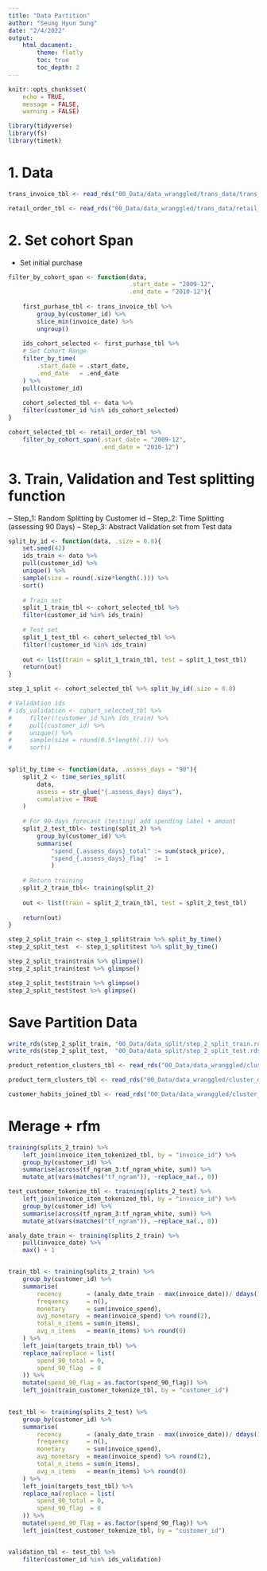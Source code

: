 ```yaml
---
title: "Data Partition"
author: "Seung Hyun Sung"
date: "2/4/2022"
output: 
    html_document:
        theme: flatly
        toc: true
        toc_depth: 2
---
```


```r
knitr::opts_chunk$set(
    echo = TRUE,
    message = FALSE,
    warning = FALSE)
```


```r
library(tidyverse)
library(fs)
library(timetk)
```


# 1. Data 
```r
trans_invoice_tbl <- read_rds("00_Data/data_wranggled/trans_data/trans_invoice_tbl.rds")

retail_order_tbl <- read_rds("00_Data/data_wranggled/trans_data/retail_order_tbl.rds")
```



# 2. Set cohort Span 
- Set initial purchase 
```r

filter_by_cohort_span <- function(data, 
                                  .start_date = "2009-12",
                                  .end_date = "2010-12"){
    
    first_purhase_tbl <- trans_invoice_tbl %>% 
        group_by(customer_id) %>% 
        slice_min(invoice_date) %>% 
        ungroup()
    
    ids_cohort_selected <- first_purhase_tbl %>% 
    # Set Cohort Range
    filter_by_time(
        .start_date = .start_date,
        .end_date   = .end_date
    ) %>% 
    pull(customer_id) 
    
    cohort_selected_tbl <- data %>% 
    filter(customer_id %in% ids_cohort_selected)
}

cohort_selected_tbl <- retail_order_tbl %>%
    filter_by_cohort_span(.start_date = "2009-12",
                          .end_date = "2010-12")
```


# 3. Train, Validation and Test splitting function
-- Step_1: Random Splitting by Customer id 
-- Step_2: Time Splitting (assessing 90 Days)
-- Step_3: Abstract Validation set from Test data

```r

split_by_id <- function(data, .size = 0.8){
    set.seed(42)
    ids_train <- data %>% 
    pull(customer_id) %>% 
    unique() %>% 
    sample(size = round(.size*length(.))) %>% 
    sort()
    
    # Train set 
    split_1_train_tbl <- cohort_selected_tbl %>% 
    filter(customer_id %in% ids_train)
    
    # Test set 
    split_1_test_tbl <- cohort_selected_tbl %>% 
    filter(!customer_id %in% ids_train) 
    
    out <- list(train = split_1_train_tbl, test = split_1_test_tbl)
    return(out)
}

step_1_split <- cohort_selected_tbl %>% split_by_id(.size = 0.8)

# Validation ids 
# ids_validation <- cohort_selected_tbl %>% 
#     filter(!customer_id %in% ids_train) %>% 
#     pull(customer_id) %>% 
#     unique() %>% 
#     sample(size = round(0.5*length(.))) %>% 
#     sort()
    


```



```r

split_by_time <- function(data, .assess_days = "90"){
    split_2 <- time_series_split(
        data,
        assess = str_glue("{.assess_days} days"),
        cumulative = TRUE
    ) 
    
    # For 90-days forecast (testing) add spending label + amount 
    split_2_test_tbl<- testing(split_2) %>% 
        group_by(customer_id) %>% 
        summarise(
            "spend_{.assess_days}_total" := sum(stock_price),
            "spend_{.assess_days}_flag"  := 1
            ) 
    
    # Return training 
    split_2_train_tbl<- training(split_2) 
    
    out <- list(train = split_2_train_tbl, test = split_2_test_tbl)
    
    return(out)
}

step_2_split_train <- step_1_split$train %>% split_by_time()
step_2_split_test  <- step_1_split$test %>% split_by_time()

```


```r
step_2_split_train$train %>% glimpse()
step_2_split_train$test %>% glimpse()

step_2_split_test$train %>% glimpse()
step_2_split_test$test %>% glimpse()
```

# Save Partition Data 

```r
write_rds(step_2_split_train, "00_Data/data_split/step_2_split_train.rds")
write_rds(step_2_split_test,  "00_Data/data_split/step_2_split_test.rds")
```


```r
product_retention_clusters_tbl <- read_rds("00_Data/data_wranggled/cluster_data/product_retention_clusters_tbl.rds")

product_term_clusters_tbl <- read_rds("00_Data/data_wranggled/cluster_data/product_term_clusters_tbl.rds")

customer_habits_joined_tbl <- read_rds("00_Data/data_wranggled/cluster_data/customer_habits_joined_tbl.rds")
```


# Merage + rfm 
```r
training(splits_2_train) %>% 
    left_join(invoice_item_tokenized_tbl, by = "invoice_id") %>% 
    group_by(customer_id) %>% 
    summarise(across(tf_ngram_3:tf_ngram_white, sum)) %>% 
    mutate_at(vars(matches("tf_ngram")), ~replace_na(., 0))

test_customer_tokenize_tbl <- training(splits_2_test) %>% 
    left_join(invoice_item_tokenized_tbl, by = "invoice_id") %>% 
    group_by(customer_id) %>% 
    summarise(across(tf_ngram_3:tf_ngram_white, sum)) %>% 
    mutate_at(vars(matches("tf_ngram")), ~replace_na(., 0))

analy_date_train <- training(splits_2_train) %>% 
    pull(invoice_date) %>% 
    max() + 1


train_tbl <- training(splits_2_train) %>% 
    group_by(customer_id) %>% 
    summarise(
        recency       = (analy_date_train - max(invoice_date))/ ddays(1),
        frequency     = n(),
        monetary      = sum(invoice_spend),
        avg_monetary  = mean(invoice_spend) %>% round(2),
        total_n_items = sum(n_items),
        avg_n_items   = mean(n_items) %>% round(0)
    ) %>% 
    left_join(targets_train_tbl) %>% 
    replace_na(replace = list(
        spend_90_total = 0,
        spend_90_flag  = 0
    )) %>% 
    mutate(spend_90_flag = as.factor(spend_90_flag)) %>% 
    left_join(train_customer_tokenize_tbl, by = "customer_id") 
    

test_tbl <- training(splits_2_test) %>% 
    group_by(customer_id) %>% 
    summarise(
        recency       = (analy_date_train - max(invoice_date))/ ddays(1),
        frequency     = n(),
        monetary      = sum(invoice_spend),
        avg_monetary  = mean(invoice_spend) %>% round(2),
        total_n_items = sum(n_items),
        avg_n_items   = mean(n_items) %>% round(0)
    ) %>% 
    left_join(targets_test_tbl) %>% 
    replace_na(replace = list(
        spend_90_total = 0,
        spend_90_flag  = 0
    )) %>% 
    mutate(spend_90_flag = as.factor(spend_90_flag)) %>% 
    left_join(test_customer_tokenize_tbl, by = "customer_id") 


validation_tbl <- test_tbl %>% 
    filter(customer_id %in% ids_validation)


```

